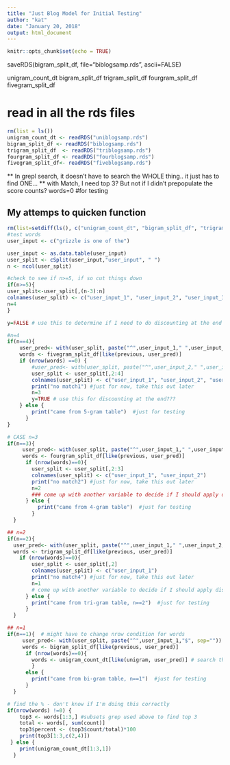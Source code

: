 ```yaml
---
title: "Just Blog Model for Initial Testing"
author: "kat"
date: "January 20, 2018"
output: html_document
---
```


```r
knitr::opts_chunk$set(echo = TRUE)
```

saveRDS(bigram_split_df, file="biblogsamp.rds", ascii=FALSE)


unigram_count_dt
bigram_split_df
trigram_split_df
fourgram_split_df
fivegram_split_df

# read in all the rds files
```r
rm(list = ls())
unigram_count_dt <- readRDS("uniblogsamp.rds")
bigram_split_df <- readRDS("biblogsamp.rds")
trigram_split_df  <- readRDS("triblogsamp.rds")
fourgram_split_df <- readRDS("fourblogsamp.rds")
fivegram_split_df<- readRDS("fiveblogsamp.rds")

```
** In grepl search, it doesn't have to search the WHOLE thing.. it just has to find ONE...
** with Match, I need top 3? But not if I didn't prepopulate the score counts?
words=0 #for testing

## My attemps to quicken function


```r
rm(list=setdiff(ls(), c("unigram_count_dt", "bigram_split_df", "trigram_split_df", "fourgram_split_df", "fivegram_split_df")))
#test words
user_input <- c("grizzle is one of the")

user_input <- as.data.table(user_input)
user_split <- cSplit(user_input,"user_input", " ")
n <- ncol(user_split)

#check to see if n>=5, if so cut things down
if(n>=5){
user_split<-user_split[,(n-3):n]
colnames(user_split) <- c("user_input_1", "user_input_2", "user_input_3", "user_input_4")
n=4
}

y=FALSE # use this to determine if I need to do discounting at the end for unobserved?

#n=4
if(n==4){ 
    user_pred<- with(user_split, paste("^",user_input_1," ",user_input_2," ",user_input_3," ",user_input_4 ,"$", sep=""))
    words <- fivegram_split_df[like(previous, user_pred)]  
    if (nrow(words) ==0) {
        #user_pred<- with(user_split, paste("^",user_input_2," ",user_input_3," ",user_input_4,"$",sep="")) # don't need this?
        user_split <- user_split[,2:4]  
        colnames(user_split) <- c("user_input_1", "user_input_2", "user_input_3")
        print("no match1") #just for now, take this out later
        n=3
        y=TRUE # use this for discounting at the end???
    } else {
        print("came from 5-gram table")  #just for testing
      }      
}

# CASE n=3
if(n==3){
     user_pred<- with(user_split, paste("^",user_input_1," ",user_input_2," ",user_input_3,"$", sep=""))
     words <- fourgram_split_df[like(previous, user_pred)]
      if (nrow(words)==0){
        user_split <- user_split[,2:3]
        colnames(user_split) <- c("user_input_1", "user_input_2")
        print("no match2") #just for now, take this out later
        n=2
        ### come up with another variable to decide if I should apply discount
      } else {
          print("came from 4-gram table")  #just for testing
        }
  }

## n=2 
if(n==2){  
  user_pred<- with(user_split, paste("^",user_input_1," ",user_input_2,"$", sep=""))
  words <- trigram_split_df[like(previous, user_pred)]
    if (nrow(words)==0){
        user_split <- user_split[,2]
        colnames(user_split) <- c("user_input_1")
        print("no match4") #just for now, take this out later
        n=1
        # come up with another variable to decide if I should apply discount
      } else {
        print("came from tri-gram table, n==2")  #just for testing
      }
  } 

## n=1 
if(n==1){  # might have to change nrow condition for words
     user_pred<- with(user_split, paste("^",user_input_1,"$", sep=""))
     words <- bigram_split_df[like(previous, user_pred)]
      if (nrow(words)==0){
        words <- unigram_count_dt[like(unigram, user_pred)] # search the unigram table
        }
      else {
        print("came from bi-gram table, n==1")  #just for testing
      }
  }

# find the % - don't know if I'm doing this correctly
if(nrow(words) !=0) {
    top3 <- words[1:3,] #subsets grep used above to find top 3
    total <- words[, sum(count)]
    top3$percent <- (top3$count/total)*100
    print(top3[1:3,c(2,4)])
 } else {
    print(unigram_count_dt[1:3,1])
  }


```
